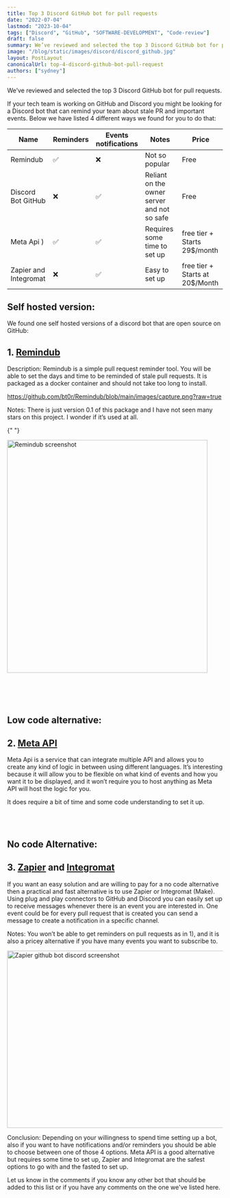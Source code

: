 ```yaml
---
title: Top 3 Discord GitHub bot for pull requests
date: "2022-07-04"
lastmod: "2023-10-04"
tags: ["Discord", "GitHub", "SOFTWARE-DEVELOPMENT", "Code-review"]
draft: false
summary: We’ve reviewed and selected the top 3 Discord GitHub bot for pull requests.
image: "/blog/static/images/discord/discord_github.jpg"
layout: PostLayout
canonicalUrl: top-4-discord-github-bot-pull-request
authors: ["sydney"]
---
```


We’ve reviewed and selected the top 3 Discord GitHub bot for pull requests.

If your tech team is working on GitHub and Discord you might be looking for a Discord bot that can remind your team about stale PR and important events. Below we have listed 4 different ways we found for you to do that:

| Name                  | Reminders | Events notifications | Notes                                       | Price                           |
| --------------------- | --------- | -------------------- | ------------------------------------------- | ------------------------------- |
| Remindub              | ✅        | ❌                   | Not so popular                              | Free                            |
| Discord Bot GitHub    | ❌        | ✅                   | Reliant on the owner server and not so safe | Free                            |
| Meta Api )            | ✅        | ✅                   | Requires some time to set up                | free tier + Starts 29$/month    |
| Zapier and Integromat | ❌        | ✅                   | Easy to set up                              | free tier + Starts at 20$/Month |

## Self hosted version:

We found one self hosted versions of a discord bot that are open source on GitHub:

## 1. <a target="_blank" rel="noopener noreferrer nofollow" href="https://github.com/bt0r/Remindub">Remindub</a>

Description: Remindub is a simple pull request reminder tool. You will be able to set the days and time to be reminded of stale pull requests. It is packaged as a docker container and should not take too long to install.

https://github.com/bt0r/Remindub/blob/main/images/capture.png?raw=true

Notes: There is just version 0.1 of this package and I have not seen many stars on this project. I wonder if it’s used at all.

{" "}

<div
  style={{
    display: "flex",
    justifyContent: "center",
    alignItems: "center",
    flexDirection: "column",
    borderRadius: "0.5rem",
  }}
>
  <Image
    alt="Remindub screenshot"
    src="/blog/static/images/discord/remindub.png"
    height="544"
    width="468"
  />
</div>
<br></br>
<br></br>

## Low code alternative:

## 2. <a target="_blank" href="https://www.meta-api.io/">Meta API</a>

Meta Api is a service that can integrate multiple API and allows you to create any kind of logic in between using different languages. It’s interesting because it will allow you to be flexible on what kind of events and how you want it to be displayed, and it won’t require you to host anything as Meta API will host the logic for you.

It does require a bit of time and some code understanding to set it up.

<br></br>

## No code Alternative:

## 3. <a target="_blank" rel="noopener noreferrer nofollow" href="https://zapier.com/apps/discord/integrations/github">Zapier</a> and <a target="_blank" rel="noopener noreferrer nofollow" href="https://www.integromat.com/en/integrations/discord/github">Integromat</a>

If you want an easy solution and are willing to pay for a no code alternative then a practical and fast alternative is to use Zapier or Integromat (Make). Using plug and play connectors to GitHub and Discord you can easily set up to receive messages whenever there is an event you are interested in. One event could be for every pull request that is created you can send a message to create a notification in a specific channel.

Notes: You won’t be able to get reminders on pull requests as in 1), and it is also a pricey alternative if you have many events you want to subscribe to.

<div
  style={{
    display: "flex",
    justifyContent: "center",
    alignItems: "center",
    flexDirection: "column",
    borderRadius: "0.5rem",
  }}
>
  <Image
    alt="Zapier github bot discord screenshot"
    src="/blog/static/images/discord/Zapier.jpg"
    height="414/3"
    width="2186/3"
  />
</div>

Conclusion:
Depending on your willingness to spend time setting up a bot, also if you want to have notifications and/or reminders you should be able to choose between one of those 4 options. Meta API is a good alternative but requires some time to set up, Zapier and Integromat are the safest options to go with and the fasted to set up.

Let us know in the comments if you know any other bot that should be added to this list or if you have any comments on the one we've listed here.
